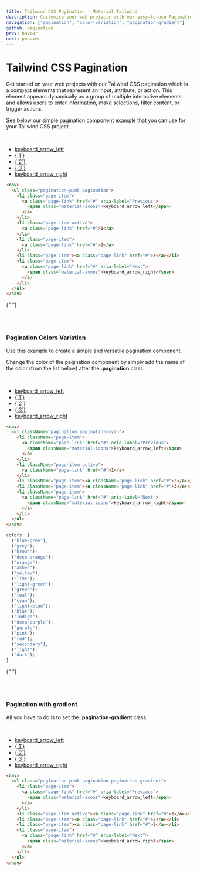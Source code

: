 ```yaml
---
title: Tailwind CSS Pagination - Material Tailwind
description: Customise your web projects with our easy-to-use Pagination component for Tailwind CSS using Material Design guidelines.
navigation: ["pagination", "color-variation", "pagination-gradient"]
github: pagination
prev: navbar
next: popover
---
```


# Tailwind CSS Pagination

Get started on your web projects with our Tailwind CSS pagination which is a compact elements that represent an input, attribute, or action. This element appears dynamically as a group of multiple interactive elements and allows users to enter information, make selections, filter content, or trigger actions.

See below our simple pagination component example that you can use for your Tailwind CSS project.

<br />

<ComponentDemo id="pagination">
  <nav>
    <ul className="pagination-pink pagination">
      <li className="page-item">
        <a className="page-link" href="#" aria-label="Previous">
          <span className="material-icons">keyboard_arrow_left</span>
        </a>
      </li>
      <li className="page-item active">
        <a className="page-link" href="#">
          {`1`}
        </a>
      </li>
      <li className="page-item">
        <a className="page-link" href="#">
          {`2`}
        </a>
      </li>
      <li className="page-item">
        <a className="page-link" href="#">
          {`3`}
        </a>
      </li>
      <li className="page-item">
        <a className="page-link" href="#" aria-label="Next">
          <span className="material-icons">keyboard_arrow_right</span>
        </a>
      </li>
    </ul>
  </nav>
</ComponentDemo>

```html showLineNumbers
<nav>
  <ul class="pagination-pink pagination">
    <li class="page-item">
      <a class="page-link" href="#" aria-label="Previous">
        <span class="material-icons">keyboard_arrow_left</span>
      </a>
    </li>
    <li class="page-item active">
      <a class="page-link" href="#">1</a>
    </li>
    <li class="page-item">
      <a class="page-link" href="#">2</a>
    </li>
    <li class="page-item"><a class="page-link" href="#">3</a></li>
    <li class="page-item">
      <a class="page-link" href="#" aria-label="Next">
        <span class="material-icons">keyboard_arrow_right</span>
      </a>
    </li>
  </ul>
</nav>
```

{" "}

<br />
<br />

### Pagination Colors Variation

Use this example to create a simple and versatile pagination component.

Change the color of the pagination component by simply add the name of the color (from the list below) after the **.pagination** class.

<br />

<ComponentDemo id="color variation">
  <nav>
    <ul className="pagination pagination-cyan">
      <li className="page-item">
        <a className="page-link" href="#" aria-label="Previous">
          <span className="material-icons">keyboard_arrow_left</span>
        </a>
      </li>
      <li className="page-item active">
        <a className="page-link" href="#">
          {`1`}
        </a>
      </li>
      <li className="page-item">
        <a className="page-link" href="#">
          {`2`}
        </a>
      </li>
      <li className="page-item">
        <a className="page-link" href="#">
          {`3`}
        </a>
      </li>
      <li className="page-item">
        <a className="page-link" href="#" aria-label="Next">
          <span className="material-icons">keyboard_arrow_right</span>
        </a>
      </li>
    </ul>
  </nav>
</ComponentDemo>

```html showLineNumbers
<nav>
  <ul className="pagination pagination-cyan">
    <li className="page-item">
      <a className="page-link" href="#" aria-label="Previous">
        <span className="material-icons">keyboard_arrow_left</span>
      </a>
    </li>
    <li className="page-item active">
      <a className="page-link" href="#">1</a>
    </li>
    <li className="page-item"><a className="page-link" href="#">2</a></li>
    <li className="page-item"><a className="page-link" href="#">3</a></li>
    <li className="page-item">
      <a className="page-link" href="#" aria-label="Next">
        <span className="material-icons">keyboard_arrow_right</span>
      </a>
    </li>
  </ul>
</nav>
```

```js
colors: {
  ("blue-grey");
  ("grey");
  ("brown");
  ("deep-orange");
  ("orange");
  ("amber");
  ("yellow");
  ("lime");
  ("light-green");
  ("green");
  ("teal");
  ("cyan");
  ("light-blue");
  ("blue");
  ("indigo");
  ("deep-purple");
  ("purple");
  ("pink");
  ("red");
  ("secondary");
  ("light");
  ("dark");
}
```

{" "}

<br />
<br />

### Pagination with gradient

All you have to do is to set the **.pagination-gradient** class.

<br />

<ComponentDemo id="pagination gradient">
  <nav>
    <ul className="pagination-pink pagination pagination-gradient">
      <li className="page-item">
        <a className="page-link" href="#" aria-label="Previous">
          <span className="material-icons">keyboard_arrow_left</span>
        </a>
      </li>
      <li className="page-item active">
        <a className="page-link" href="#">
          {`1`}
        </a>
      </li>
      <li className="page-item">
        <a className="page-link" href="#">
          {`2`}
        </a>
      </li>
      <li className="page-item">
        <a className="page-link" href="#">
          {`3`}
        </a>
      </li>
      <li className="page-item">
        <a className="page-link" href="#" aria-label="Next">
          <span className="material-icons">keyboard_arrow_right</span>
        </a>
      </li>
    </ul>
  </nav>
</ComponentDemo>

```html showLineNumbers
<nav>
  <ul class="pagination-pink pagination pagination-gradient">
    <li class="page-item">
      <a class="page-link" href="#" aria-label="Previous">
        <span class="material-icons">keyboard_arrow_left</span>
      </a>
    </li>
    <li class="page-item active"><a class="page-link" href="#">1</a></li>
    <li class="page-item"><a class="page-link" href="#">2</a></li>
    <li class="page-item"><a class="page-link" href="#">3</a></li>
    <li class="page-item">
      <a class="page-link" href="#" aria-label="Next">
        <span class="material-icons">keyboard_arrow_right</span>
      </a>
    </li>
  </ul>
</nav>
```
